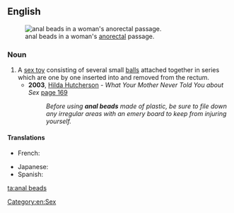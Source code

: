 ==English==
{{wikipedia}}
[[File:Illustration of anal bead use.svg|thumb|right|anal beads in a woman's [[anorectal]] passage.]]
===Noun===
{{infl|en|noun|head=[[anal]] [[beads]]}} {{pluralonly}}

# A [[sex toy]] consisting of several small [[ball]]s attached together in series which are one by one inserted into and removed from the rectum.
#*'''2003''', [[w:Hilda Hutcherson|Hilda Hutcherson]] - ''What Your Mother Never Told You about Sex'' [http://books.google.co.uk/books?id=xu8tb2o66iIC&pg=PA169&dq=%22using+anal+beads%22&sig=sbIR1VaGAj9DLLaIymgTNwzDSLo page 169]
#*:''Before using '''anal beads''' made of plastic, be sure to file down any irregular areas with an emery board to keep from injuring yourself.''

====Translations====
{{trans-top}}
*French: {{t-|fr|chapelet Thaï|m}}
{{trans-mid}}
* Japanese: {{t|ja|アナルビーズ|sc=Jpan}}
* Spanish: {{t|es|cuentas anales|f}}
{{trans-bottom}}

[[Category:en:Sex]]

[[ta:anal beads]]